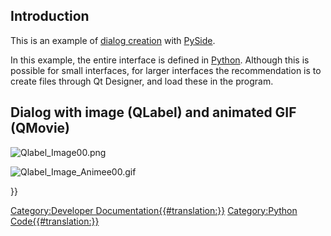 <languages/>
<translate>

== Introduction == <!--T:1-->

<!--T:2-->
This is an example of [[Dialog_creation|dialog creation]] with [[PySide|PySide]].

<!--T:3-->
In this example, the entire interface is defined in [[Python|Python]]. Although this is possible for small interfaces, for larger interfaces the recommendation is to create {{FileName|.ui}} files through Qt Designer, and load these in the program.

==Dialog with image (QLabel) and animated GIF (QMovie) == <!--T:4-->

</translate>
{{Code|code=
import PySide
from PySide import QtGui ,QtCore
from PySide.QtGui import QPixmap, QMovie, QLabel
from PySide.QtCore import *
class MyLabelPatience():
    label = QtGui.QLabel()
    label.setText("<img src=" + path_Name_Image + "><b><center>Wait please</center> \n\n<center>i search the fonts !\n\n</center></b>")
    # center screen
    ecran = FreeCADGui.getMainWindow().frameGeometry()
    xF = 250; yF = 120
    xW = (ecran.width()/2) - (xF/2)
    yW = (ecran.height()/2)- (yF/2)
    label.setGeometry(xW, yW, xF, yF)
    ####
    label.setStyleSheet("QLabel {background-color : #F0C300;font: 12pt; }");
    label.setWindowFlags(Qt.WindowFlags(Qt.FramelessWindowHint))        # pas de bords (not border)
    ### un-comment for use ###############
    movie = QtGui.QMovie(path_Name_Image)    # anime le fichier Gif anime (decommenter)
    label.setMovie(movie)
    movie.start()
    ##################

patience = MyLabelPatience().label
patience.show()                    #show the image
#patience.close()                   #close the Qlabel
#MyLabelPatience().movie.start()    #start the animation (after patience.show())
#MyLabelPatience().movie.stop()     #stop animation

}}
<translate>

</translate>
[[File:Qlabel Image00.png]]
<translate>
<!--T:5-->
{{Caption|Example QLabel with image and text.}}

</translate>
[[File:Qlabel Image Animee00.gif]]
<translate>
<!--T:6-->
{{Caption|Example QLabel with animated GIF.}}

</translate>
{{Powerdocnavi{{#translation:}}}}
[[Category:Developer Documentation{{#translation:}}]]
[[Category:Python Code{{#translation:}}]]
{{clear}}